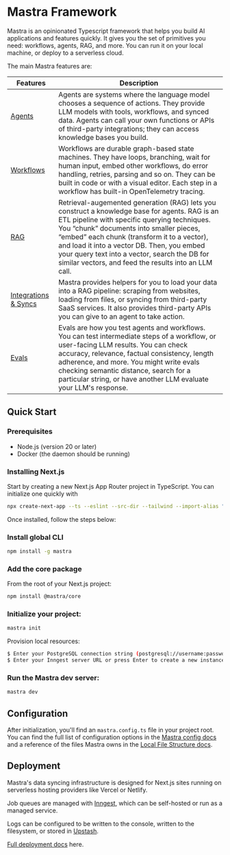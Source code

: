 
# Mastra Framework

Mastra is an opinionated Typescript framework that helps you build AI applications and features quickly. It gives you the set of primitives you need: workflows, agents, RAG, and more. You can run it on your local machine, or deploy to a serverless cloud.

The main Mastra features are:

Features|Description
--------|--------
[Agents](https://mastra.ai/docs/guide/how-to/01-creating-agents) | Agents are systems where the language model chooses a sequence of actions. They provide LLM models with tools, workflows, and synced data. Agents can call your own functions or APIs of third-party integrations; they can access knowledge bases you build.
[Workflows](https://mastra.ai/docs/guide/how-to/02-building-workflows) | Workflows are durable graph-based state machines. They have loops, branching, wait for human input, embed other workflows, do error handling, retries, parsing and so on. They can be built in code or with a visual editor. Each step in a workflow has built-in OpenTelemetry tracing. 
[RAG](https://mastra.ai/docs/guide/how-to/03-knowledge-sources) | Retrieval-augemented generation (RAG) lets you construct a knowledge base for agents. RAG is an ETL pipeline with specific querying techniques. You “chunk” documents into smaller pieces, “embed” each chunk (transform it to a vector), and load it into a vector DB. Then, you embed your query text into a vector, search the DB for similar vectors, and feed the results into an LLM call.
[Integrations & Syncs](https://mastra.ai/docs/guide/how-to/06-adding-integrations) | Mastra provides helpers for you to load your data into a RAG pipeline: scraping from websites, loading from files, or syncing from third-party SaaS services. It also provides third-party APIs you can give to an agent to take action. 
[Evals](https://mastra.ai/docs/guide/how-to/05-running-evals) | Evals are how you test agents and workflows. You can test intermediate steps of a workflow, or user-facing LLM results. You can check accuracy, relevance, factual consistency, length adherence, and more. You might write evals checking semantic distance, search for a particular string, or have another LLM evaluate your LLM's response. 

## Quick Start

### Prerequisites

- Node.js (version 20 or later)
- Docker (the daemon should be running)

### Installing Next.js

Start by creating a new Next.js App Router project in TypeScript. You can initialize one quickly with

```bash copy
npx create-next-app --ts --eslint --src-dir --tailwind --import-alias "@/*" --app
```

Once installed, follow the steps below:

<Steps>

### Install global CLI

```bash copy
npm install -g mastra
```

### Add the core package

From the root of your Next.js project:

```bash copy
npm install @mastra/core
```

### Initialize your project:

```bash copy
mastra init
```

Provision local resources:

```bash copy filename="terminal"
$ Enter your PostgreSQL connection string (postgresql://username:password@host:port/database) or press Enter to create a new instance:
$ Enter your Inngest server URL or press Enter to create a new instance:
```

### Run the Mastra dev server:

```bash copy
mastra dev
```

</Steps>

## Configuration

After initialization, you'll find an `mastra.config.ts` file in your project root. You can find the full list of configuration options in the [Mastra config docs](./reference/mastra-config.mdx) and a reference of the files Mastra owns in the [Local File Structure docs](./reference/local-project-structure.mdx).

## Deployment

Mastra's data syncing infrastructure is designed for Next.js sites running on serverless hosting providers like Vercel or Netlify.

Job queues are managed with [Inngest](https://inngest.com/), which can be self-hosted or run as a managed service.

Logs can be configured to be written to the console, written to the filesystem, or stored in [Upstash](https://upstash.com/).

[Full deployment docs](./reference/mastra-config.mdx) here.
